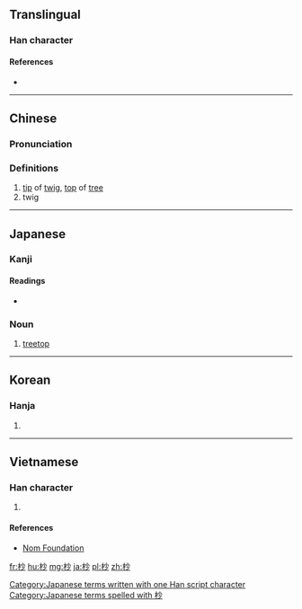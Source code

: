 ==Translingual==

===Han character===
{{Han char|rn=75|rad=木|as=04|sn=8|four=49920|canj=DFH|ids=⿰木少}}

====References====
* {{Han ref|kx=0513.020|dkj=14490|dj=0898.120|hdz=21168.090|uh=676A|ud=26474|bh=AA57|bd=43607}}

----

==Chinese==
{{zh-forms}}

===Pronunciation===
{{zh-pron
|m=miǎo
|c=miu5
|mc=y
|oc=y
|ma=
|cat=n
}}

===Definitions===
# [[tip]] of [[twig]], [[top]] of [[tree]]
# twig

----

==Japanese==

===Kanji===
{{ja-kanji|grade=|rs=木04}}

====Readings====
* {{ja-readings|on=[[びょう]] (byō), [[しょう]] (shō)|kun=[[こずえ]] (kozue)}}

===Noun===
{{ja-noun|k|hira=こずえ|rom=kozue}}

# [[treetop]]

[[Category:Japanese terms written with one Han script character]]
[[Category:Japanese terms spelled with 杪]]

----

==Korean==

===Hanja===
{{ko-hanja|hangeul=초|eumhun=|rv=cho|mr=ch'o|y=cho}}

# {{defn|lang=ko|sort=木04}}

----

==Vietnamese==

===Han character===
{{vi-readings|rs=木04|hanviet=[[diễu]], [[miểu]]}}

# {{defn|lang=vi|sort=木04}}

====References====
* [http://nomfoundation.org/common/nom_details.php?codepoint=676a Nom Foundation]

[[fr:杪]]
[[hu:杪]]
[[mg:杪]]
[[ja:杪]]
[[pl:杪]]
[[zh:杪]]